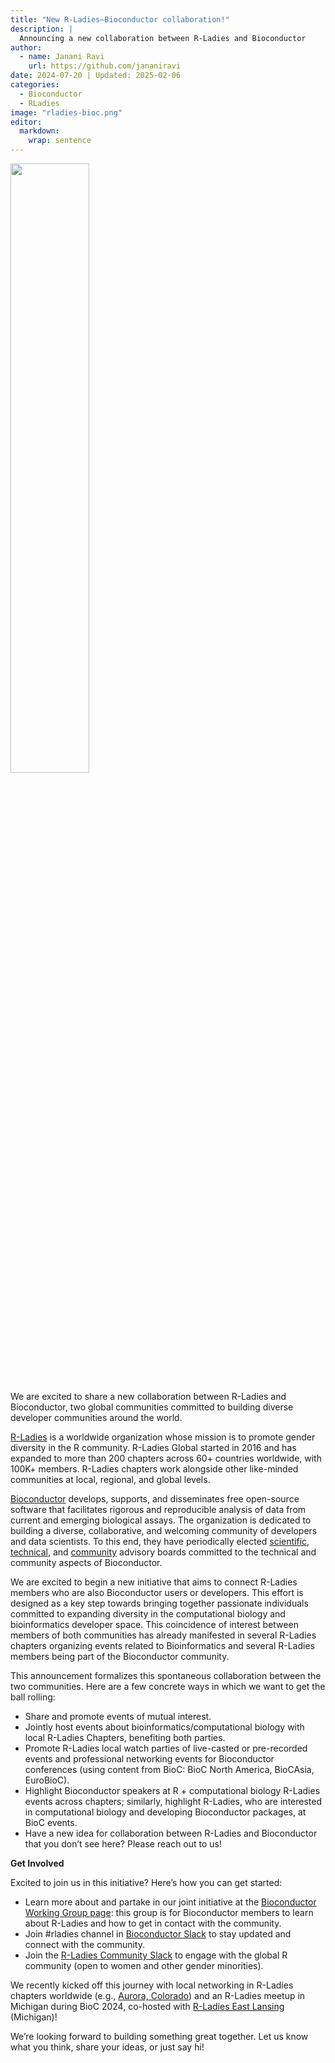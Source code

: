```yaml
---
title: "New R-Ladies–Bioconductor collaboration!"
description: |
  Announcing a new collaboration between R-Ladies and Bioconductor
author:
  - name: Janani Ravi
    url: https://github.com/jananiravi
date: 2024-07-20 | Updated: 2025-02-06
categories:
  - Bioconductor
  - RLadies
image: "rladies-bioc.png"
editor: 
  markdown: 
    wrap: sentence
---
```


![](rladies-bioc.png){ width=50% fig-align="center"}

We are excited to share a new collaboration between R-Ladies and Bioconductor, two global communities committed to building diverse developer communities around the world.

[R-Ladies](http://rladies.org) is a worldwide organization whose mission is to promote gender diversity in the R community.
R-Ladies Global started in 2016 and has expanded to more than 200 chapters across 60+ countries worldwide, with 100K+ members.
R-Ladies chapters work alongside other like-minded communities at local, regional, and global levels.

[Bioconductor](https://www.bioconductor.org/) develops, supports, and disseminates free open-source software that facilitates rigorous and reproducible analysis of data from current and emerging biological assays.
The organization is dedicated to building a diverse, collaborative, and welcoming community of developers and data scientists.
To this end, they have periodically elected [scientific](https://bioconductor.org/about/scientific-advisory-board/), [technical](https://bioconductor.org/about/technical-advisory-board/), and [community](https://bioconductor.org/about/community-advisory-board/) advisory boards committed to the technical and community aspects of Bioconductor.

We are excited to begin a new initiative that aims to connect R-Ladies members who are also Bioconductor users or developers.
This effort is designed as a key step towards bringing together passionate individuals committed to expanding diversity in the computational biology and bioinformatics developer space.
This coincidence of interest between members of both communities has already manifested in several R-Ladies chapters organizing events related to Bioinformatics and several R-Ladies members being part of the Bioconductor community.

This announcement formalizes this spontaneous collaboration between the two communities.
Here are a few concrete ways in which we want to get the ball rolling:

-   Share and promote events of mutual interest. 
-   Jointly host events about bioinformatics/computational biology with local R-Ladies Chapters, benefiting both parties. 
-   Promote R-Ladies local watch parties of live-casted or pre-recorded events and professional networking events for Bioconductor conferences (using content from BioC: BioC North America, BioCAsia, EuroBioC).
-   Highlight Bioconductor speakers at R + computational biology R-Ladies events across chapters; similarly, highlight R-Ladies, who are interested in computational biology and developing Bioconductor packages, at BioC events.
-   Have a new idea for collaboration between R-Ladies and Bioconductor that you don’t see here? Please reach out to us!

**Get Involved**

Excited to join us in this initiative?
Here's how you can get started:

-   Learn more about and partake in our joint initiative at the [Bioconductor Working Group page](https://workinggroups.bioconductor.org/currently-active-working-groups-committees.html#r-ladies-and-bioc): this group is for Bioconductor members to learn about R-Ladies and how to get in contact with the community.
-   Join #rladies channel in [Bioconductor Slack](https://slack.bioconductor.org/) to stay updated and connect with the community.
-   Join the [R-Ladies Community Slack](https://guide.rladies.org/comm/slack/) to engage with the global R community (open to women and other gender minorities).

We recently kicked off this journey with local networking in R-Ladies chapters worldwide (e.g., [Aurora, Colorado](https://www.meetup.com/rladies-aurora/events/302185687/)) and an R-Ladies meetup in Michigan during BioC 2024, co-hosted with [R-Ladies East Lansing](https://www.meetup.com/rladies-east-lansing/events/302185529/) (Michigan)!

We're looking forward to building something great together.
Let us know what you think, share your ideas, or just say hi!
